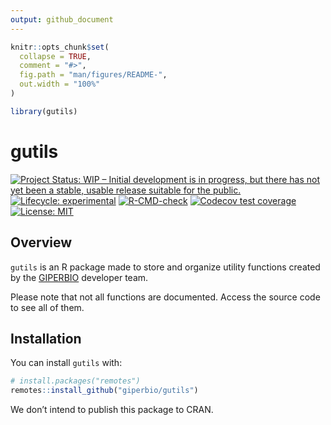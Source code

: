 ```yaml
---
output: github_document
---
```


<!-- README.md is generated from README.Rmd. Please edit that file -->

```r
knitr::opts_chunk$set(
  collapse = TRUE,
  comment = "#>",
  fig.path = "man/figures/README-",
  out.width = "100%"
)

library(gutils)
```

# gutils

<!-- badges: start -->
[![Project Status: WIP – Initial development is in progress, but there has not yet been a stable, usable release suitable for the public.](https://www.repostatus.org/badges/latest/wip.svg)](https://www.repostatus.org/#wip)
[![Lifecycle: experimental](https://img.shields.io/badge/lifecycle-experimental-orange.svg)](https://lifecycle.r-lib.org/articles/stages.html#experimental)
[![R-CMD-check](https://github.com/giperbio/gutils/workflows/R-CMD-check/badge.svg)](https://github.com/giperbio/gutils/actions)
[![Codecov test coverage](https://codecov.io/gh/giperbio/gutils/branch/main/graph/badge.svg)](https://app.codecov.io/gh/giperbio/gutils?branch=main)
[![License: MIT](https://img.shields.io/badge/license-MIT-green)](https://choosealicense.com/licenses/mit/)
<!-- badges: end -->

## Overview

`gutils` is an R package made to store and organize utility functions created by the [GIPERBIO](https://github.com/giperbio) developer team.

Please note that not all functions are documented. Access the source code to see all of them.

## Installation

You can install `gutils` with:

``` r
# install.packages("remotes")
remotes::install_github("giperbio/gutils")
```

We don’t intend to publish this package to CRAN.
